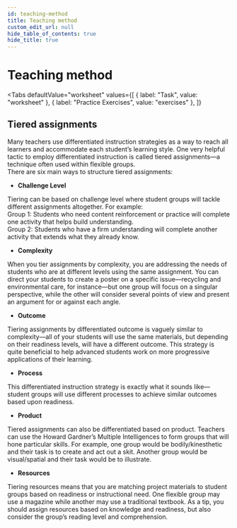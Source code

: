 ```yaml
---
id: teaching-method
title: Teaching method
custom_edit_url: null
hide_table_of_contents: true
hide_title: true
---
```



<Theme kinetics />

# Teaching method

<Tabs
  defaultValue="worksheet"
  values={[
    { label: "Task", value: "worksheet" },
    { label: "Practice Exercises", value: "exercises" },
  ]}
>

<TabItem value="worksheet">

## Tiered assignments

Many teachers use differentiated instruction strategies as a way to reach all learners and accommodate each student’s learning style. One very helpful tactic to employ differentiated instruction is called tiered assignments—a technique often used within flexible groups.  
There are six main ways to structure tiered assignments:

- **Challenge Level**

Tiering can be based on challenge level where student groups will tackle different assignments altogether. For example:  
Group 1: Students who need content reinforcement or practice will complete one activity that helps build understanding.  
Group 2: Students who have a firm understanding will complete another activity that extends what they already know.

- **Complexity**

When you tier assignments by complexity, you are addressing the needs of students who are at different levels using the same assignment. You can direct your students to create a poster on a specific issue—recycling and environmental care, for instance—but one group will focus on a singular perspective, while the other will consider several points of view and present an argument for or against each angle.

- **Outcome**

Tiering assignments by differentiated outcome is vaguely similar to complexity—all of your students will use the same materials, but depending on their readiness levels, will have a different outcome. This strategy is quite beneficial to help advanced students work on more progressive applications of their learning.

- **Process**

This differentiated instruction strategy is exactly what it sounds like—student groups will use different processes to achieve similar outcomes based upon readiness.

- **Product**

Tiered assignments can also be differentiated based on product. Teachers can use the Howard Gardner’s Multiple Intelligences to form groups that will hone particular skills. For example, one group would be bodily/kinesthetic and their task is to create and act out a skit. Another group would be visual/spatial and their task would be to illustrate.

- **Resources**

Tiering resources means that you are matching project materials to student groups based on readiness or instructional need. One flexible group may use a magazine while another may use a traditional textbook. As a tip, you should assign resources based on knowledge and readiness, but also consider the group’s reading level and comprehension.

</TabItem>

<TabItem value="exercises">
  <Frame src="https://learningapps.org/watch?v=p2jqxop3n21" height="480px" />
</TabItem>

</Tabs>

